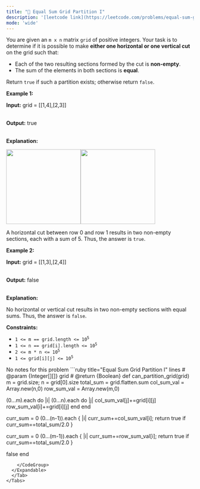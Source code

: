 ```yaml
---
title: "🧀 Equal Sum Grid Partition I"
description: '[leetcode link](https://leetcode.com/problems/equal-sum-grid-partition-i/description/)'
mode: 'wide'
---
```

<Tabs>
  <Tab title="Question" icon="circle-question" iconType="regular">
    <Card>
      <p>You are given an <code>m x n</code> matrix <code>grid</code> of positive integers. Your task is to determine if it is possible to make <strong>either one horizontal or one vertical cut</strong> on the grid such that:</p>  <ul>  <li>Each of the two resulting sections formed by the cut is <strong>non-empty</strong>.</li>  <li>The sum of the elements in both sections is <strong>equal</strong>.</li> </ul>  <p>Return <code>true</code> if such a partition exists; otherwise return <code>false</code>.</p>   <p><strong class="example">Example 1:</strong></p>  <div class="example-block"> <p><strong>Input:</strong> <span class="example-io">grid = [[1,4],[2,3]]</span></p>  <p><br/> <strong>Output:</strong> <span class="example-io">true</span></p>  <p><br/> <strong>Explanation:</strong></p>  <p><img alt="" src="https://assets.leetcode.com/uploads/2025/03/30/lc.png" style="width: 200px;" /><img alt="" src="https://assets.leetcode.com/uploads/2025/03/30/lc.jpeg" style="width: 200px; height: 200px;" /></p>  <p>A horizontal cut between row 0 and row 1 results in two non-empty sections, each with a sum of 5. Thus, the answer is <code>true</code>.</p> </div>  <p><strong class="example">Example 2:</strong></p>  <div class="example-block"> <p><strong>Input:</strong> <span class="example-io">grid = [[1,3],[2,4]]</span></p>  <p><br/> <strong>Output:</strong> <span class="example-io">false</span></p>  <p><br/> <strong>Explanation:</strong></p>  <p>No horizontal or vertical cut results in two non-empty sections with equal sums. Thus, the answer is <code>false</code>.</p> </div>   <p><strong>Constraints:</strong></p>  <ul>  <li><code>1 &lt;= m == grid.length &lt;= 10<sup>5</sup></code></li>  <li><code>1 &lt;= n == grid[i].length &lt;= 10<sup>5</sup></code></li>  <li><code>2 &lt;= m * n &lt;= 10<sup>5</sup></code></li>  <li><code>1 &lt;= grid[i][j] &lt;= 10<sup>5</sup></code></li> </ul> 
    </Card>
  </Tab>
  <Tab title="Solution" icon="lightbulb" iconType="regular" >
    <Card>
      No notes for this problem
</Card>
  <Expandable title="code">
    <CodeGroup dropdown>
```ruby title="Equal Sum Grid Partition I" lines
# @param {Integer[][]} grid
# @return {Boolean}
def can_partition_grid(grid)
  m = grid.size; n = grid[0].size
  total_sum = grid.flatten.sum
  col_sum_val = Array.new(n,0)
  row_sum_val = Array.new(m,0)

  (0...m).each do |i|
    (0...n).each do |j|
      col_sum_val[j]+=grid[i][j]
      row_sum_val[i]+=grid[i][j]
    end
  end

  curr_sum = 0
  (0...(n-1)).each { |i| curr_sum+=col_sum_val[i]; return true if curr_sum==total_sum/2.0 }

  curr_sum = 0
  (0...(m-1)).each { |i| curr_sum+=row_sum_val[i]; return true if curr_sum==total_sum/2.0 }

  false
end
```
    </CodeGroup>
  </Expandable>
  </Tab>
</Tabs>